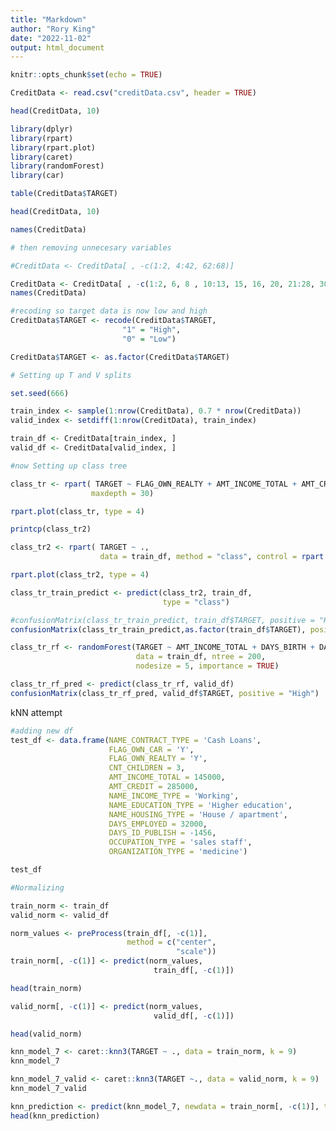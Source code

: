 ---
title: "Markdown"
author: "Rory King"
date: "2022-11-02"
output: html_document
---

```{r setup, include=FALSE}
knitr::opts_chunk$set(echo = TRUE)

CreditData <- read.csv("creditData.csv", header = TRUE)

head(CreditData, 10)

library(dplyr)
library(rpart)
library(rpart.plot)
library(caret)
library(randomForest)
library(car)
```

```{r}
table(CreditData$TARGET)

head(CreditData, 10)

```

```{r}
names(CreditData)

# then removing unnecesary variables

#CreditData <- CreditData[ , -c(1:2, 4:42, 62:68)]

CreditData <- CreditData[ , -c(1:2, 6, 8 , 10:13, 15, 16, 20, 21:28, 30, 32:40, 42:68)]
names(CreditData)
```

```{r}
#recoding so target data is now low and high
CreditData$TARGET <- recode(CreditData$TARGET,
                         "1" = "High",
                         "0" = "Low")

CreditData$TARGET <- as.factor(CreditData$TARGET)
```

```{r}
# Setting up T and V splits

set.seed(666)

train_index <- sample(1:nrow(CreditData), 0.7 * nrow(CreditData))
valid_index <- setdiff(1:nrow(CreditData), train_index)

train_df <- CreditData[train_index, ]
valid_df <- CreditData[valid_index, ]

```

```{r}
#now Setting up class tree

class_tr <- rpart( TARGET ~ FLAG_OWN_REALTY + AMT_INCOME_TOTAL + AMT_CREDIT ,    data = train_df, method = "class", minbucket = 100,
                  maxdepth = 30)

rpart.plot(class_tr, type = 4)
```
```{r}
printcp(class_tr2)
```

```{r}
class_tr2 <- rpart( TARGET ~ .,
                    data = train_df, method = "class", control = rpart.control(minsplit = 200,  minbucket = 30, cp = 0.00005))

rpart.plot(class_tr2, type = 4)
```

```{r}
class_tr_train_predict <- predict(class_tr2, train_df,
                                  type = "class")

#confusionMatrix(class_tr_train_predict, train_df$TARGET, positive = "High")
confusionMatrix(class_tr_train_predict,as.factor(train_df$TARGET), positive = "1")
```

```{r}
class_tr_rf <- randomForest(TARGET ~ AMT_INCOME_TOTAL + DAYS_BIRTH + DAYS_EMPLOYED + NAME_HOUSING_TYPE , 
                            data = train_df, ntree = 200,
                            nodesize = 5, importance = TRUE)

class_tr_rf_pred <- predict(class_tr_rf, valid_df)
confusionMatrix(class_tr_rf_pred, valid_df$TARGET, positive = "High")
```

kNN attempt

```{r}
#adding new df
test_df <- data.frame(NAME_CONTRACT_TYPE = 'Cash Loans',
                      FLAG_OWN_CAR = 'Y',
                      FLAG_OWN_REALTY = 'Y',
                      CNT_CHILDREN = 3,
                      AMT_INCOME_TOTAL = 145000,
                      AMT_CREDIT = 285000,
                      NAME_INCOME_TYPE = 'Working',
                      NAME_EDUCATION_TYPE = 'Higher education',
                      NAME_HOUSING_TYPE = 'House / apartment',
                      DAYS_EMPLOYED = 32000,
                      DAYS_ID_PUBLISH = -1456,
                      OCCUPATION_TYPE = 'sales staff',
                      ORGANIZATION_TYPE = 'medicine')

test_df
```


```{r}
#Normalizing

train_norm <- train_df
valid_norm <- valid_df

norm_values <- preProcess(train_df[, -c(1)],
                          method = c("center",
                                     "scale"))
train_norm[, -c(1)] <- predict(norm_values,
                                train_df[, -c(1)])

head(train_norm)

```

```{r}
valid_norm[, -c(1)] <- predict(norm_values,
                                valid_df[, -c(1)])

head(valid_norm)
```

```{r}
knn_model_7 <- caret::knn3(TARGET ~ ., data = train_norm, k = 9)
knn_model_7
```

```{r}
knn_model_7_valid <- caret::knn3(TARGET ~., data = valid_norm, k = 9)
knn_model_7_valid
```

```{r}
knn_prediction <- predict(knn_model_7, newdata = train_norm[, -c(1)], type = "class")
head(knn_prediction)

```

